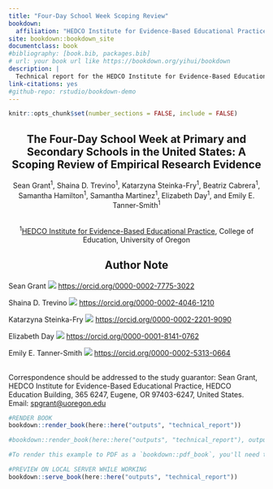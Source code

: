 ```yaml
--- 
title: "Four-Day School Week Scoping Review"
bookdown: 
  affiliation: "HEDCO Institute for Evidence-Based Educational Practice, College of Education, University of Oregon"
site: bookdown::bookdown_site
documentclass: book
#bibliography: [book.bib, packages.bib]
# url: your book url like https://bookdown.org/yihui/bookdown
description: |
  Technical report for the HEDCO Institute for Evidence-Based Educational Practice's Four-Day School Week Scoping Review.
link-citations: yes
#github-repo: rstudio/bookdown-demo
---
```


```r
knitr::opts_chunk$set(number_sections = FALSE, include = FALSE)

```

<div style="text-align: center;">

# The Four-Day School Week at Primary and Secondary Schools in the United States: A Scoping Review of Empirical Research Evidence {.unnumbered}


Sean Grant^1^, Shaina D. Trevino^1^, Katarzyna Steinka-Fry^1^, Beatriz Cabrera^1^, Samantha Hamilton^1^, Samantha Martinez^1^, Elizabeth Day^1^, and Emily E. Tanner-Smith^1^  

<br>
^1^[HEDCO Institute for Evidence-Based Educational Practice](https://hedcoinstitute.uoregon.edu/), 
College of Education, University of Oregon

## Author Note {.unnumbered .notoc}

</div>

 Sean Grant ![](orcid.png) [https://orcid.org/0000-0002-7775-3022](https://orcid.org/0000-0002-7775-3022)
 
 Shaina D. Trevino ![](orcid.png) [https://orcid.org/0000-0002-4046-1210](https://orcid.org/0000-0002-4046-1210)
 
 Katarzyna Steinka-Fry ![](orcid.png) [https://orcid.org/0000-0002-2201-9090](https://orcid.org/0000-0002-2201-9090)
 
 Elizabeth Day ![](orcid.png) [https://orcid.org/0000-0001-8141-0762](https://orcid.org/0000-0001-8141-0762)
 
 Emily E. Tanner-Smith ![](orcid.png) [https://orcid.org/0000-0002-5313-0664](https://orcid.org/0000-0002-5313-0664)

<br>
Correspondence should be addressed to the study guarantor: Sean Grant, HEDCO Institute for Evidence-Based Educational Practice, HEDCO Education Building, 365 6247, Eugene, OR 97403-6247, United States. Email: [spgrant@uoregon.edu](mailto:spgrant@uoregon.edu)


```r
#RENDER BOOK
bookdown::render_book(here::here("outputs", "technical_report"))

#bookdown::render_book(here::here("outputs", "technical_report"), output_dir = here::here("outputs", "technical_report", "_book"))

#To render this example to PDF as a `bookdown::pdf_book`, you'll need to install XeLaTeX. You are recommended to install TinyTeX (which includes XeLaTeX): <https://yihui.org/tinytex/>.


```

```r
#PREVIEW ON LOCAL SERVER WHILE WORKING
bookdown::serve_book(here::here("outputs", "technical_report"))
```


